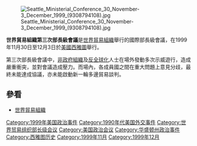 [[File:Seattle_Ministerial_Conference_30_November-3_December_1999_(9308794108).jpg|thumb]]

'''世界貿易組織第三次部長級會議'''是[[世界貿易組織|世界貿易組織]]舉行的國際部長級會議，在1999年11月30日至12月3日於[[美國|美國]][[西雅圖|西雅圖]]舉行。

第三次部長級會議中，[[非政府組織|非政府組織]]及[[反全球化|反全球化]]人士在場外發動多次示威遊行，造成嚴重衝突，並對會議造成壓力。而場內，各成員國之間在重大問題上意見分歧，最終未能達成協議，亦未能啟動新一輪多邊貿易談判。

== 參看 ==
*[[世界貿易組織|世界貿易組織]]

{{世貿會議}}
[[Category:1999年美国政治事件|Category:1999年美国政治事件]]
[[Category:1990年代美国外交事件|Category:1990年代美国外交事件]]
[[Category:世界贸易组织部长级会议|Category:世界贸易组织部长级会议]]
[[Category:美国政治会议|Category:美国政治会议]]
[[Category:华盛顿州政治事件|Category:华盛顿州政治事件]]
[[Category:西雅图历史|Category:西雅图历史]]
[[Category:1999年11月|Category:1999年11月]]
[[Category:1999年12月|Category:1999年12月]]